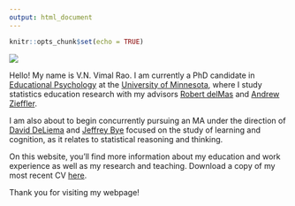 ```yaml
---
output: html_document
---
```


```r
knitr::opts_chunk$set(echo = TRUE)
```

<img src="img/profilepic.jpg" />

Hello! My name is V.N. Vimal Rao. I am currently a PhD candidate in [Educational Psychology](https://www.cehd.umn.edu/edpsych/) at the [University of Minnesota](https://twin-cities.umn.edu/), where I study statistics education research with my advisors [Robert delMas](https://www.cehd.umn.edu/edpsych/people/delma001/) and [Andrew Zieffler](https://www.cehd.umn.edu/edpsych/people/zief0002/). 

I am also about to begin concurrently pursuing an MA under the direction of [David DeLiema](https://www.cehd.umn.edu/edpsych/people/ddeliema/) and [Jeffrey Bye](https://www.cehd.umn.edu/edpsych/people/jbye/) focused on the study of learning and cognition, as it relates to statistical reasoning and thinking. 

On this website, you'll find more information about my education and work experience as well as my research and teaching. Download a copy of my most recent CV [here](https://github.com/RaoVNV/RaoVNV.github.io/blob/main/RaoVNV_CV.pdf). 

Thank you for visiting my webpage! 
